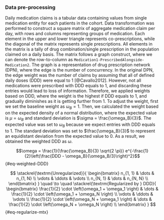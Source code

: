 ::: {.content-visible unless-meta="in.article"}
### Data pre-processing
:::

Daily medication claims is a tabular data containing values from single medication entity for each patients in the cohort. Data transformation was performed to construct a square matrix of aggregate medication claim per day, with rows and columns representing groups of medication. Each element in the upper and lower triangle represents co-prescriptions, while the diagonal of the matrix represents single prescriptions. All elements in the matrix is a tally of drug combination/single prescription in the population claimed on a daily basis. The matrix follows a graph construct, where we can denote the row-to-column as `Medication1-PrescribedAlongside-Medication2`. The graph is a representation of drug prescription network (DPN), where the edge is the number of concurrency. In the original DPN, the edge weight was the number of claims by assuming that all of defined daily doses (DDD) were equal to 1 [@Cavallo2012]. However, not all medications were prescribed with DDD equals to 1, and discarding these entries would lead to loss of information. Therefore, we applied weights based on DDD, where the weight is the highest if DDD equals to 1, and gradually diminishes as it is getting further from 1. To adjust the weight, first we set the baseline weight as $\omega_B = 1$. Then, we calculated the weight based on the expected density of a normal distribution, where the expected value is $\mu = \omega_B$ and standard deviation is $\sigma = \frac{\omega_B}{3}$. The expected value was set to $\omega_B$ because we expect entries with DDD equals to 1. The standard deviation was set to $\frac{\omega_B}{3}$ to represent an equidistant deviation from the expected value to 0. As a result, we obtained the weighted DDD as $\omega$.

$$\omega = \frac{1}{\frac{\omega_B}{3} \sqrt{2 \pi}} e^{-\frac{1}{2}\left(\frac{DDD - \omega_B}{\omega_B/3}\right)^2}$$ {#eq-weighted-DDD}

$$
\stackrel{\textrm{Unregularized}}{
  \begin{bmatrix}
  n_{1, 1} & \dots & n_{1, N} \\
  \vdots & \ddots & \vdots \\
  n_{N, 1} & \dots & n_{N, N} \\
  \end{bmatrix}
}
\quad \to \quad
\stackrel{\textrm{Regularized by } DDD}{
  \begin{bmatrix}
  \frac{1}{2} \cdot \left(\omega_1 + \omega_1 \right) & \dots & \frac{1}{2} \cdot \left(\omega_1 + \omega_N \right) \\
  \vdots & \ddots & \vdots \\
  \frac{1}{2} \cdot \left(\omega_N + \omega_1 \right) & \dots & \frac{1}{2} \cdot \left(\omega_N + \omega_N \right) \\
  \end{bmatrix}
}
$$ {#eq-regularize-mtx}

